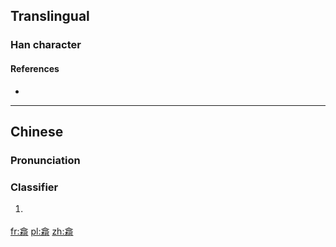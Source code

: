 ==Translingual==

===Han character===
{{Han char|rn=75|rad=木|as=11|sn=15|four=80921|canj=ORDMR}}

====References====
* {{Han ref|kx=0550.070|dkj=15437|hdz=21282.010|uh=6A16|ud=27158|bh=E5EF|bd=58863}}

----

==Chinese==
{{zh-forms}}

===Pronunciation===
{{zh-pron
|m=kē
|c=po1
|h=pfs=
|md=
|mn=
|w=
|mc=y
|oc=y
|cat=cls
}}

===Classifier===
{{zh-cls}}

# {{cx|Cantonese|lang=zh}} {{n-g|Classifier for plants or trees.}}
#: {{zh-usex|兩 樖 樹|two trees|C}}

[[fr:樖]]
[[pl:樖]]
[[zh:樖]]